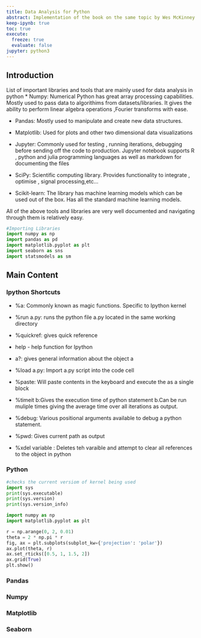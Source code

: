 ```yaml
---
title: Data Analysis for Python
abstract: Implementation of the book on the same topic by Wes McKinney
keep-ipynb: true
toc: true
execute:
  freeze: true
  evaluate: false
jupyter: python3
---
```


## Introduction

List of important libraries and tools that are mainly used for data analysis in python
* Numpy: Numerical Python has great array processing capabilities. Mostly used to pass data to algorithims from datasets/libraries. It gives the ability to perform linear algebra operations ,Fourier transforms with ease. 

* Pandas: Mostly used to manipulate and create new data structures. 

* Matplotlib: Used for plots and other two dimensional data visualizations 

* Jupyter: Commonly used for testing , running iterations, debugging before sending off the code to production. Jupyter notebook supports R , python and julia programming languages as well as markdown for documenting the files

* SciPy: Scientific computing library. Provides functionality to integrate , optimise , signal processing,etc... 

* Scikit-learn: The library has machine learning models which can be used out of the box. Has all the standard machine learning models.

All of the above tools and libraries are very well documented and navigating through them is relatively easy.

```python
#Importing Libraries
import numpy as np
import pandas as pd
import matplotlib.pyplot as plt
import seaborn as sns
import statsmodels as sm
```

## Main Content

### Ipython Shortcuts

* %a: Commonly known as magic functions. Specific to Ipython kernel

* %run a.py: runs the python file a.py located in the same working directory

* %quickref: gives quick reference

* help - help function for Ipython

* a?: gives general information about the object a

* %load a.py: Import a.py script into the code cell

* %paste: Will paste contents in the keyboard and execute the as a single block

* %timeit b:Gives the execution time of python statement b.Can be run muliple times giving the average time over all iterations as output.

* %debug: Various positional arguments available to debug a python statement.

* %pwd: Gives current path as output

* %xdel variable : Deletes teh varaible and attempt to clear all references to the object in python

### Python

```python
#checks the current versiom of kernel being used
import sys
print(sys.executable)
print(sys.version)
print(sys.version_info)

```

```python
import numpy as np
import matplotlib.pyplot as plt

r = np.arange(0, 2, 0.01)
theta = 2 * np.pi * r
fig, ax = plt.subplots(subplot_kw={'projection': 'polar'})
ax.plot(theta, r)
ax.set_rticks([0.5, 1, 1.5, 2])
ax.grid(True)
plt.show()

```


### Pandas


### Numpy
### Matplotlib
### Seaborn